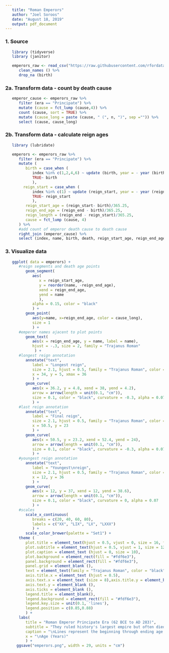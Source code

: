 ```yaml
---
   title: "Roman Emperors"
   author: "Joel Soroos"
   date: "August 18, 2019"
   output: pdf_document
---
```



### 1. Source 
```r

   library (tidyverse)
   library (janitor) 

   emperors_raw <- read_csv("https://raw.githubusercontent.com/rfordatascience/tidytuesday/master/data/2019/2019-08-13/emperors.csv") %>%
      clean_names () %>%
      drop_na (birth)
```


### 2a.  Transform data - count by death cause
```r
   
   emperor_cause <- emperors_raw %>%
      filter (era == "Principate") %>%
      mutate (cause = fct_lump (cause,4)) %>%
      count (cause, sort = TRUE) %>%
      mutate (cause_long = paste (cause, " (", n, ")", sep ="")) %>%
      select (cause, cause_long)
```

   
### 2b.  Transform data - calculate reign ages
```r
   
   library (lubridate)

   emperors <- emperors_raw %>%
      filter (era == "Principate") %>%
      mutate (
         birth = case_when (
            index %in% c(1,2,4,6) ~ update (birth, year = - year (birth)),
            TRUE~ birth
            ),
        reign_start = case_when (
            index %in% c(1) ~ update (reign_start, year = - year (reign_start)),
            TRUE~ reign_start
            ),
         reign_start_age = (reign_start- birth)/365.25,
         reign_end_age = (reign_end - birth)/365.25,
         reign_length = (reign_end - reign_start)/365.25,
         cause = fct_lump (cause, 4)
      ) %>%
      #add count of emperor death cause to death cause
      right_join (emperor_cause) %>%
      select (index, name, birth, death, reign_start_age, reign_end_age, reign_length, cause_long, cause) 
```


### 3. Visualize data
```r

   ggplot( data = emperors) +
      #reign segments and death age points
         geom_segment(
            aes(
               x = reign_start_age, 
               y = reorder(name, -reign_end_age), 
               xend = reign_end_age, 
               yend = name
               ),
            alpha = 0.15, color = "black" 
            ) +
         geom_point(
            aes(y=name, x=reign_end_age, color = cause_long),
            size = 1
            ) +
      #emperor names ajacent to plot points
         geom_text(
            aes(x = reign_end_age, y = name, label = name),
            hjust = -.3, size = 2, family = "Trajanus Roman"
             ) +
      #longest reign annotation
         annotate("text",
            label = "Longest reign",
            size = 2.1, hjust = 0.5, family = "Trajanus Roman", color = "black",
            x = 34, y = 5, xmax = 36  
            ) +
         geom_curve(
            aes(x = 36.2, y = 4.8, xend = 38, yend = 4.2),
            arrow = arrow(length = unit(0.1, "cm")), 
            size = 0.1, color = "black", curvature = -0.3, alpha = 0.07
            ) +
      #last reign annotation
         annotate("text",
            label = "Final reign",
            size = 2.1, hjust = 0.5, family = "Trajanus Roman", color = "black",
            x = 50.5, y = 23
            ) +
         geom_curve(
            aes(x = 50.5, y = 23.2, xend = 52.4, yend = 24),
            arrow = arrow(length = unit(0.1, "cm")), 
            size = 0.1, color = "black", curvature = -0.3, alpha = 0.07
            ) +
      #youngest reign annotation
         annotate("text",
            label = "Youngest\nreign",
            size = 2.1, hjust = 0.5, family = "Trajanus Roman", color = "black",
            x = 12, y = 36 
            ) +
         geom_curve(
            aes(x = 12, y = 37, xend = 12, yend = 38.6),
            arrow = arrow(length = unit(0.1, "cm")), 
            size = 0.1, color = "black", curvature = 0, alpha = 0.07
            ) +
      #scales
         scale_x_continuous(
            breaks = c(20, 40, 60, 80),
            labels = c("XX", "LIX", "LX", "LXXX")
            ) +
         scale_color_brewer(palette = "Set1") +
      theme (
         plot.title = element_text(hjust = 0.5, vjust = 0, size = 16, face = "bold"),
         plot.subtitle = element_text(hjust = 0.5, vjust = 1, size = 12, face = "bold"),
         plot.caption = element_text (hjust = 0, size = 10),
         plot.background = element_rect(fill = "#fdf6e3"),
         panel.background = element_rect(fill = "#fdf6e3"),     
         panel.grid = element_blank (),
         text = element_text(family = "Trajanus Roman", color = "black", face = "bold"),   #download font from https://www.fontspace.com/roger-white/trajanus-roman
         axis.title.x = element_text (hjust = 0.5),
         axis.text.x = element_text (size = 8),axis.title.y = element_blank (),
         axis.text.y = element_blank (),
         axis.ticks = element_blank (),
         legend.title = element_blank(),
         legend.background = element_rect(fill = "#fdf6e3"),
         legend.key.size = unit(0.1, 'lines'),
         legend.position = c(0.85,0.88)
         ) +
      labs(
         title = "Roman Emperor Principate Era (62 BCE to AD 283)",
         subtitle = "They ruled history's largest empire but often died brutally.\n\n",
         caption = "\nLines represent the beginning through ending age of each emperor's reign.\nData: Wikipedia   Visualization: Joel Soroos @soroosj",
         x = "\nAge (Years)"
         ) +
     ggsave("emperors.png", width = 29, units = "cm")
```

